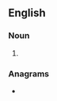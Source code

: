 {{also|hang-ups}}
==English==

===Noun===
{{head|en|noun form}}

# {{plural of|hangup|lang=en}}

===Anagrams===
* {{anagrams|en|a=aghnpsu|hangs up|uphangs}}